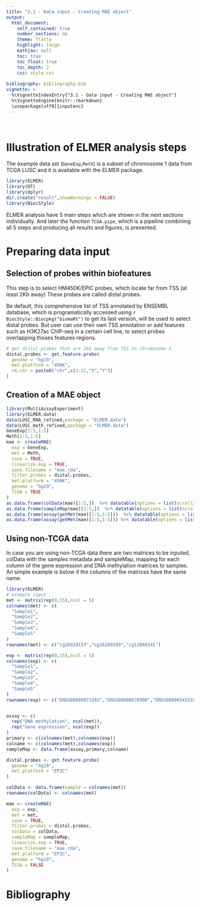 ```yaml
---
title: "3.1 - Data input - Creating MAE object"
output: 
  html_document:
    self_contained: true
    number_sections: no
    theme: flatly
    highlight: tango
    mathjax: null
    toc: true
    toc_float: true
    toc_depth: 2
    css: style.css
  
bibliography: bibliography.bib    
vignette: >
  %\VignetteIndexEntry{"3.1 - Data input - Creating MAE object"}
  %\VignetteEngine{knitr::rmarkdown}
  \usepackage[utf8]{inputenc}
---
```


<br>

# Illustration of ELMER analysis steps

The example data set (`GeneExp`,`Meth`) is a subset of chromosome 1 data from TCGA LUSC and it is available with the ELMER package.

```r
library(ELMER)
library(DT)
library(dplyr)
dir.create("result",showWarnings = FALSE)
library(BiocStyle)
```


ELMER analysis have 5 main steps which are shown in the next sections individually. 
And later the function `TCGA.pipe`, which is a pipeline combining all 5 steps and producing all results and figures, is presented. 

# Preparing data input

## Selection of probes within biofeatures

This step is to select HM450K/EPIC probes, which locate far from TSS (at least 2Kb away) 
These probes are called distal  probes.

Be default, this comprehensive list of  TSS annotated by ENSEMBL database,
which is programatically accessed using `r BiocStyle::Biocpkg("biomaRt")` to get its last version,
will be used to select distal probes. But user can use their 
own TSS annotation or add features such as H3K27ac ChIP-seq in a certain cell line, to select probes overlapping thoses features regions.


```r
# get distal probes that are 2kb away from TSS on chromosome 1
distal.probes <- get.feature.probe(
  genome = "hg19", 
  met.platform = "450K", 
  rm.chr = paste0("chr",c(2:22,"X","Y"))
)
```

## Creation of a MAE object
```r
library(MultiAssayExperiment)
library(ELMER.data)
data(LUSC_RNA_refined,package = "ELMER.data")
data(LUSC_meth_refined,package = "ELMER.data")
GeneExp[1:5,1:5]
Meth[1:5,1:5]
mae <- createMAE(
  exp = GeneExp, 
  met = Meth,
  save = TRUE,
  linearize.exp = TRUE,
  save.filename = "mae.rda",
  filter.probes = distal.probes,
  met.platform = "450K",
  genome = "hg19",
  TCGA = TRUE
)
as.data.frame(colData(mae)[1:5,])  %>% datatable(options = list(scrollX = TRUE))
as.data.frame(sampleMap(mae)[1:5,])  %>% datatable(options = list(scrollX = TRUE))
as.data.frame(assay(getMet(mae)[1:5,1:5]))  %>% datatable(options = list(scrollX = TRUE))
as.data.frame(assay(getMet(mae)[1:5,1:5])) %>% datatable(options = list(scrollX = TRUE))
```

## Using non-TCGA data

In case you are using non-TCGA data there are two matrices to be inputed, colData with the samples metadata and sampleMap, mapping for each column of the gene expression and DNA methylation matrices to samples. An simple example is below if the columns of the matrices have the same name.

```r
library(ELMER)
# example input
met <- matrix(rep(0,15),ncol = 5)
colnames(met) <- c(
  "Sample1",
  "Sample2", 
  "Sample3",
  "Sample4",
  "Sample5"
)
rownames(met) <- c("cg26928153","cg16269199","cg13869341")

exp <- matrix(rep(0,15),ncol = 5)
colnames(exp) <- c(
  "Sample1",
  "Sample2", 
  "Sample3",
  "Sample4",
  "Sample5"
)
rownames(exp) <- c("ENSG00000073282","ENSG00000078900","ENSG00000141510")


assay <- c(
  rep("DNA methylation", ncol(met)),
  rep("Gene expression", ncol(exp))
)
primary <- c(colnames(met),colnames(exp))
colname <- c(colnames(met),colnames(exp))
sampleMap <- data.frame(assay,primary,colname)

distal.probes <- get.feature.probe(
  genome = "hg19", 
  met.platform = "EPIC"
)

colData <- data.frame(sample = colnames(met))
rownames(colData) <- colnames(met)

mae <- createMAE(
  exp = exp, 
  met = met,
  save = TRUE,
  filter.probes = distal.probes,
  colData = colData,
  sampleMap = sampleMap,
  linearize.exp = TRUE,
  save.filename = "mae.rda",
  met.platform = "EPIC",
  genome = "hg19",
  TCGA = FALSE
)
```


# Bibliography